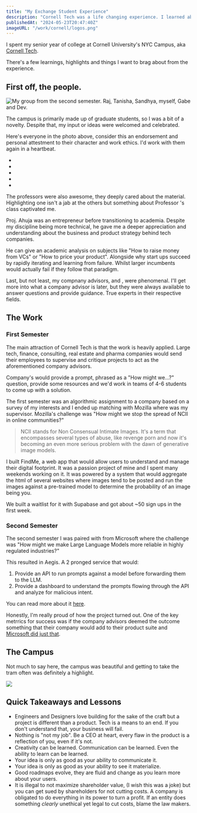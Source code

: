 ```yaml
---
title: "My Exchange Student Experience"
description: "Cornell Tech was a life changing experience. I learned about product, business and academia in a way that was unmatched."
publishedAt: "2024-05-23T20:47:40Z"
imageURL: "/work/cornell/logos.png"
---
```


I spent my senior year of college at Cornell University's NYC Campus, aka [Cornell Tech](https://tech.cornell.edu/).

There's a few learnings, highlights and things I want to brag about from the experience.

## First off, the people.

<Image
  src="/work/cornell/people.jpg"
  alt="My group from the second semester. Raj, Tanisha, Sandhya, myself, Gabe and Dev."
  caption="My group from the second semester. Raj, Tanisha, Sandhya, myself, Gabe and Dev."
/>

The campus is primarily made up of graduate students, so I was a bit of a novelty. Despite that, my input or ideas were welcomed and celebrated.

Here's everyone in the photo above, consider this an endorsement and personal attestment to their character and work ethics. I'd work with them again in a heartbeat.
- <PersonLink name="Raj Sonani" url="https://www.linkedin.com/in/raj-vijayakumar/" />
- <PersonLink name="Tanisha Kulkarni" url="https://www.linkedin.com/in/tanisha-kulkarni/" />
- <PersonLink name="Sandhya Ramachandran" url="https://www.linkedin.com/in/sandhya-ramachandran-a2743b65/" />
- <PersonLink name="Dev Makker" url="https://www.linkedin.com/in/dev-makker/" />
- <PersonLink name="Gabriel Zhen" url="https://www.linkedin.com/in/gabrielzhen/" />

The professors were also awesome, they deeply cared about the material. Highlighting one isn't a jab at the others but something about Professor <PersonLink name="Guatam Ahuja" url="https://business.cornell.edu/faculty-research/faculty/ga337/" />'s class captivated me.

Proj. Ahuja was an entrepreneur before transitioning to academia. Despite my discipline being more technical, he gave me a deeper appreciation and understanding about the business and product strategy behind tech companies.

He can give an academic analysis on subjects like "How to raise money from VCs" or "How to price your product". Alongside why start ups succeed by rapidly iterating and learning from failure. Whilst larger incumbents would actually fail if they follow that paradigm.

Last, but not least, my compnany advisors, <PersonLink name="Tylea Richard" url="https://www.linkedin.com/in/tyleasimone/" /> and <PersonLink name="James Codella" url="https://www.linkedin.com/in/jamescodella/" />, were phenomenal. I'll get more into what a company advisor is later, but they were always available to answer questions and provide guidance. True experts in their respective fields.

## The Work

### First Semester

The main attraction of Cornell Tech is that the work is heavily applied. Large tech, finance, consulting, real estate and pharma companies would send their employees to supervise and critique projects to act as the aforementioned company advisors.

Company's would provide a prompt, phrased as a "How might we...?" question, provide some resources and we'd work in teams of 4-6 students to come up with a solution.

The first semester was an algorithmic assignment to a company based on a survey of my interests and I ended up matching with Mozilla where <PersonLink name="Tylea Richard" url="https://www.linkedin.com/in/tyleasimone/" /> was my supervisor. Mozilla's challenge was "How might we stop the spread of NCII in online communities?"

> NCII stands for Non Consensual Intimate Images. It's a term that encompasses several types of abuse, like revenge porn and now it's becoming an even more serious problem with the dawn of generative image models.

I built FindMe, a web app that would allow users to understand and manage their digital footprint. It was a passion project of mine and I spent many weekends working on it. It was powered by a system that would aggregate the html of several websites where images tend to be posted and run the images against a pre-trained model to determine the probability of an image being you.

We built a waitlist for it with Supabase and got about ~50 sign ups in the first week.

### Second Semester

The second semester I was paired with <PersonLink name="James Codella" url="https://www.linkedin.com/in/jamescodella/" /> from Microsoft where the challenge was "How might we make Large Language Models more reliable in highly regulated industries?"

This resulted in <Link href="/work/aegis">Aegis</Link>. A 2 pronged service that would:

1. Provide an API to run prompts against a model before forwarding them to the LLM.
2. Provide a dashboard to understand the prompts flowing through the API and analyze for malicious intent.

You can read more about it [here](https://dl.acm.org/doi/10.1145/3581137.3615808).

Honestly, I'm really proud of how the project turned out. One of the key metrrics for success was if the company advisors deemed the outcome something that their company would add to their product suite and [Microsoft did just that](https://azure.microsoft.com/en-us/products/ai-services/ai-content-safety).

## The Campus

Not much to say here, the campus was beautiful and getting to take the tram often was definitely a highlight.

<Image
  src="/work/cornell/tram.jpg"
/>

## Quick Takeaways and Lessons

- Engineers and Designers love building for the sake of the craft but a project is different than a product. Tech is a means to an end. If you don't understand that, your business will fail.
- Nothing is "not my job". Be a CEO at heart, every flaw in the product is a reflection of you, even if it's not.
- Creativity can be learned. Communication can be learned. Even the ability to learn can be learned.
- Your idea is only as good as your ability to communicate it.
- Your idea is only as good as your ability to see it materialize.
- Good roadmaps evolve, they are fluid and change as you learn more about your users.
- It is illegal to not maximize shareholder value, (I wish this was a joke) but you can get sued by shareholders for not cutting costs. A company is obligated to do everything in its power to turn a profit. If an entity does something _clearly_ unethical yet legal to cut costs, blame the law makers.
